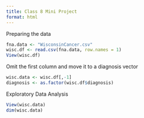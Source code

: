 ```yaml
---
title: Class 8 Mini Project
format: html
---
```

Preparing the data
```r
fna.data <- "WisconsinCancer.csv"
wisc.df <- read.csv(fna.data, row.names = 1)
View(wisc.df)
```

Omit the first column and move it to a diagnosis vector
```r
wisc.data <- wisc.df[,-1]
diagnosis <- as.factor(wisc.df$diagnosis)
```
Exploratory Data Analysis
```r
View(wisc.data)
dim(wisc.data)
```

